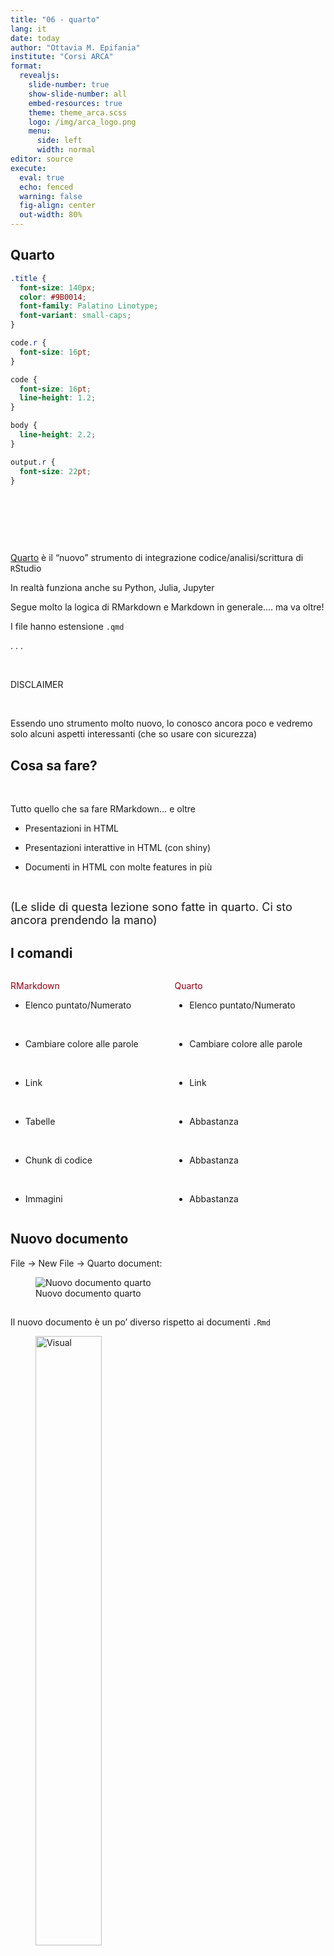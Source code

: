 ```yaml
---
title: "06 - quarto"
lang: it
date: today
author: "Ottavia M. Epifania"
institute: "Corsi ARCA"
format: 
  revealjs: 
    slide-number: true
    show-slide-number: all
    embed-resources: true
    theme: theme_arca.scss
    logo: /img/arca_logo.png
    menu: 
      side: left
      width: normal
editor: source
execute: 
  eval: true
  echo: fenced
  warning: false
  fig-align: center
  out-width: 80%
---
```




## Quarto {.build}
```css
.title {
  font-size: 140px;
  color: #9B0014;
  font-family: Palatino Linotype;
  font-variant: small-caps;
}

code.r {
  font-size: 16pt;
}

code {
  font-size: 16pt;
  line-height: 1.2;
}

body {
  line-height: 2.2;
}

output.r {
  font-size: 22pt;
}
```

<br>

<br>

<br>


[Quarto](https://quarto.org/) è il "nuovo" strumento di integrazione codice/analisi/scrittura di `R`Studio

In realtà funziona anche su Python, Julia, Jupyter

Segue molto la logica di RMarkdown e Markdown in generale.... ma va oltre!

I file hanno estensione `.qmd`

. . . 

<br>



<div text-align="center">

DISCLAIMER

</div>

<br>

Essendo uno strumento molto nuovo, lo conosco ancora poco e vedremo solo alcuni aspetti interessanti (che so usare con sicurezza)


## Cosa sa fare?

<br>

Tutto quello che sa fare RMarkdown... e oltre

- Presentazioni in HTML 

- Presentazioni interattive in HTML (con shiny)

- Documenti in HTML con molte features in più 



<br>

<font size = "4">(Le slide di questa lezione sono fatte in quarto. Ci sto ancora prendendo la mano)</font>



## I comandi 


:::: {.columns}


::: {.column width="50%"}
<span style="color:#9B0014">RMarkdown</span>

- Elenco puntato/Numerato

<br>

- Cambiare colore alle parole 

<br>

- Link 

<br>

- Tabelle 

<br>

- Chunk di codice

<br>

- Immagini
:::

::: {.column width="50%"}
<span style="color:#9B0014">Quarto</span>

- Elenco puntato/Numerato

<br>

- Cambiare colore alle parole 

<br>

- Link

<br>

- Abbastanza  

<br> 

- Abbastanza

<br>

- Abbastanza
:::

::::

## Nuovo documento

File $\rightarrow$ New File $\rightarrow$ Quarto document: 



![Nuovo documento quarto](img/new_quarto.png){width=80%, #fig-newquarto}

## 

Il nuovo documento è un po' diverso rispetto ai documenti `.Rmd`


::: {layout-ncol=2}

![Visual](img/q_visual.png){width="50%"}

![Source](img/q_source.png){width="60%"}

:::



## YAML: Al posto del setup chunk 

Manca il `setup` chunk!

In Quarto, va specificato tutto nello `yaml` 

````
---
title: "Untitled"
format: html
editor: visual
---
````

aggiungendo la voce `execute`: 

````
---
title: "Untitled"
format: html
editor: visual
execute: 
  eval: true
  echo: true
  warning: false
  [...]
---
````
 e utilizzando i tag già visti per RMarkdown
 
## YAML: Cambiare la lingua


Va specificata la lingua in cui state scrivendo per avere le caption delle figure/tabelle coerenti: 

````
---
title: "Il mio titolo"
author: "Ciccio Pasticcio"
format: html
editor: source
execute: 
  eval: true
  [...]
lang:it
---
````

## YAML: Table of Contents

````
---
title: "Il mio file"
author: "Ciccio Pasticcio"
date: today
format: 
  html:
    toc: true
    toc-title: I miei contenuti
    toc-location: body, left, right
    toc-depth: 3
editor: source
lang: it
---
````

::: {layout-ncol=3}


![body](img/tocBody.png){width="40%"}

![left](img/tocLeft.png){width="40%"}

![right](img/tocRight.png){width="40%"}

:::

## YAML: Guarda il codice!

````
---
[...]
format: 
  html:
    toc: true
    toc-title: I miei contenuti
    toc-location: body, left, right
    toc-depth: 3
    code-tools: 
      source: true
      toggle: false
      caption: none
---
````

::: {.layout-ncol=2}

![](img/code.png){width="20%"}


![](img/codeDet.png){width="30%"}
:::

## YAML: Si può cambiare tema

Il tema di default è già molto carino... ma ce ne sono altri 25!

````
---
[...]
format: 
  html:
    theme: superhero
---
````

A [questa pagina](https://quarto.org/docs/output-formats/html-themes.html) trovate la lista completa dei temi 

![](img/superhero.png)


## Chunk di codice 

Si creano sempre o cliccando sulla loro icona in alto a destra o con la combo di tasti `ctrl + alt + i` 

I comandi sui chunk sono gli stessi (`echo`, `eval`, `message` ecc.) ma vengono passati in modo diverso attraverso il tag: `#| ` scritto direttamente all'interno del chunk.

<!-- ```` -->
<!-- ```{r}`r ''` -->
<!-- #| echo: true -->
<!-- #| eval: true -->
<!-- #| comment: "=)" -->
<!-- 1 + 1 -->
<!-- ``` -->
<!-- ```` -->

```r
#| eval: true
#| comment: "=)"

1+1
```

## Importare immagini: Chunk di codice 

````

Il quadro di Pellizza da Volpedo in @fig-prima

```{r}`r ''`
#| fig-cap: "La mia immagine"
#| fig-cap-location: top
#| out-width: 50%
#| label: fig-prima
#| fig-align: center
knitr::include_graphics("img/quartoStato.jpg")
```
````
. . .

<font size="4">Il quadro di Pellizza da Volpedo in @fig-prima</font>

```r
#| fig-cap: "La mia immagine"
#| fig-cap-location: top
#| out-width: 50%
#| label: fig-prima
#| fig-align: center
#| echo: false
knitr::include_graphics("img/quartoStato.jpg")
```


## Importare immagini: Markdown

````
![Caption della figura](percorso-alla-figura.png)

````

Si possono aggiungere le opzioni: 

````
![Caption della figura](percorso-alla-figura.png){#fig-label}

In @fig-label c'è una figura
````

In @fig-psicostat c'è il logo di Psicostat

![PsicoStat](img/psicostat.png){#fig-psicostat}




## I grafici 
````
```{r}`r ''`
#| fig-cap: "Il mio grafico"
#| fig-cap-location: top
#| out-width: 50%
#| fig-align: center
#| label: fig-grafico
library(ggplot2)
ggplot(rock, 
       aes(y=peri,x=shape, color =shape, size = peri)) + geom_point() + 
  theme_light() + theme(legend.position = "none") 

```
In @fig-grafico c'è un grafico

````

<font size="3">In @fig-grafico c'è un grafico</font>


```r
#| echo: false
#| fig-cap: "Il mio grafico"
#| fig-cap-location: top
#| out-width: 50%
#| fig-align: center
#| label: fig-grafico
library(ggplot2)
ggplot(rock, 
       aes(y=peri,x=shape, color =shape, size = peri)) + geom_point() + 
  theme_light() + theme(legend.position = "none") 

```


## Your turn!

<br> 

<br>

- Create un nuovo documento `quarto`

- Impostate il toc a destra e cambiate il titolo 

- Inserite un'immagine allineata a destra con la sua caption (Chunk di codice)
  
- Inserite un'immagine con la sua caption e un link al suo interno (Markdown)

- Inserite un grafico del vostro dataset con un crossref nel testo

# Le tabelle 

## `kable`

Qui c'è @tab-esempio

```r
#| tbl-cap-location: top
#| tbl-cap: Una tabella di esempio
#| tbl-subcap: per far vedere come funzionano
#| label: tab-esempio

kableExtra::kable(mtcars[1:6, ])
```


# Layout 

## Colonne 

````
:::: {.columns}


::: {.column width="50%"}

testo nella prima colonna

:::

::: {.column width="50%"}

Testo nella seconda colonna

:::

::::
````

## Colonne 

:::: {.columns}


::: {.column width="50%"}

Testo nella prima colonna

<br>

Si possono mettere anche immagini

:::

::: {.column width="50%"}

Testo nella seconda colonna

<br>

```r
head(cars)
```

:::

::::

## "Griglie"

```r
#| echo: false
#| fig-align: center
#| out-width: 120%

knitr::include_graphics("img/grid.png")
```


## "Griglie": Codice

Permettono di gestire lo spazio come le colonne 

Assume che la lunghezza totale della riga sia 12 e permette di dividere lo spazio di conseguenza
````
::: {.grid}

::: {.g-col-4}

Prima colonna più stretta della seconda

:::

::: {.g-col-8}

Colonna più larga

:::

:::
````



## tabset 
Ha un effetto bellissimo ed è particolarmente comodo ed efficace per presentare diversi aspetti di uno stesso argomento

::: {.panel-tabset}

## Introduzione

Descrizione del mio dataset 

## I dati

```r
kableExtra::kable(head(rock))
```

## Il grafico


```r
#| echo: false
#| out-width: "50%"
#| fig-align: center
library(ggplot2)
ggplot(rock, 
       aes(y=peri,x=shape, color =shape, size = peri)) + geom_point() + 
  theme_light() + theme(legend.position = "none") 
```


:::

## Tabset: Codice

````
::: {.panel-tabset}

## Introduzione

Descrizione del mio dataset 

## I dati


Primo tabset con una tabella contenente il dataset


## Il grafico

Terzo tabset con il grafico dei dati


:::
````

## Your turn! 

<br>

- Dividete una parte del documento in 3 colonne (potete usare sia l'ambiente colonna sia l'ambiente griglia)

- Create almeno una sezione con i tabset con tre pannelli

- In almeno un tabset deve esserci una figura con caption e cross ref nel testo 